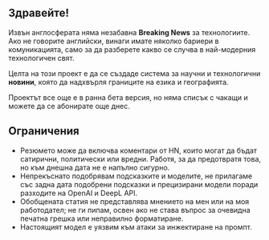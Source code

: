 
<CallToAction />

## Здравейте!

Извън англосферата няма незабавна **Breaking News** за технологиите.
Ако не говорите английски, винаги имате няколко бариери в комуникацията, само за да разберете какво се случва в най-модерния технологичен свят.


<Callout type="info" emoji="🗞️">

Целта на този проект е да се създаде система за научни и технологични **новини**, която да надхвърля границите на езика и географията.

</Callout>

Проектът все още е в ранна бета версия, но няма списък с чакащи и можете да се абонирате още днес.

## Ограничения

- Резюмето може да включва коментари от HN, които могат да бъдат сатирични, политически или вредни. Работя, за да предотвратя това, но към днешна дата не е напълно сигурно.
- Непрекъснато подобрявам подсказките и моделите, не прилагаме със задна дата подобрени подсказки и прецизирани модели поради разходите на OpenAI и DeepL API.
- Обобщената статия не представлява мнението на мен или на моя работодател; не ги пипам, освен ако не става въпрос за очевидна печатна грешка или неправилно форматиране.
- Настоящият модел е уязвим към атаки за инжектиране на промпт.
